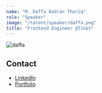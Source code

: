 ```yaml
---
name: "M. Daffa Badran Thoriq"
role: "Speaker"
image: "/talent/speaker/daffa.png"
title: "Frontend Engineer @Tiket"
---
```


![daffa](/talent/speaker/daffa.png)

## Contact

- [LinkedIn](https://www.linkedin.com/in/m-daffa-badran-thoriq/)
- [Portfolio](https://daffabadrant9390.github.io/)
